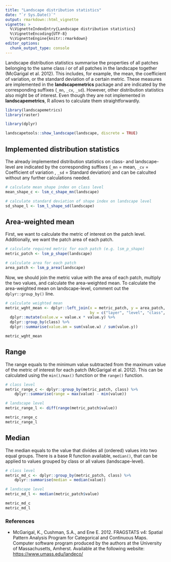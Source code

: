 ```yaml
---
title: "Landscape distribution statistics"
date: "`r Sys.Date()`"
output: rmarkdown::html_vignette
vignette: >
  %\VignetteIndexEntry{Landscape distribution statistics}
  %\VignetteEncoding{UTF-8}
  %\VignetteEngine{knitr::rmarkdown}
editor_options: 
  chunk_output_type: console
---
```


Landscape distribution statistics summarise the properties of all patches belonging to the same class *i* or of all patches in the landscape together (McGarigal et al. 2012). 
This includes, for example, the mean, the coefficient of variation, or the standard deviation of a certain metric. 
These measures are implemented in the  **landscapemetrics** package and are indicated by the corresponding suffixes (`_mn`, `_cv`, `_sd`).
However, other distribution statistics also might be of interest. 
Even though they are not implemented in **landscapemetrics**, R allows to calculate them straightforwardly. 

```r
library(landscapemetrics)
library(raster)

library(dplyr)
```

```r
landscapetools::show_landscape(landscape, discrete = TRUE) 
```

## Implemented distribution statistics ## 
The already implemented distribution statistics on class- and landscape-level are indicated by the corresponding suffixes (`_mn` = mean, `_cv` = Coefficient of variation , `_sd` = Standard deviation) and can be calculted without any further calculations needed.

```r
# calculate mean shape index on class level
mean_shape_c <- lsm_c_shape_mn(landscape)

# calculate standard deviation of shape index on landscape level
sd_shape_l <- lsm_l_shape_sd(landscape)
```

## Area-weighted mean

First, we want to calculate the metric of interest on the patch level. 
Additionally, we want the patch area of each patch.

```r
# calculate required metric for each patch (e.g. lsm_p_shape)
metric_patch <- lsm_p_shape(landscape)

# calculate area for each patch
area_patch <- lsm_p_area(landscape)
```

Now, we should join the metric value with the area of each patch, multiply the two values, and calculate the area-weighted mean. 
To calculate the area-weighted mean on landscape-level, comment out the `dplyr::group_by()` line.

```r
# calculate weighted mean
metric_wght_mean <- dplyr::left_join(x = metric_patch, y = area_patch, 
                                     by = c("layer", "level", "class", "id")) %>%
  dplyr::mutate(value.w = value.x * value.y) %>%
  dplyr::group_by(class) %>%
  dplyr::summarise(value.am = sum(value.w) / sum(value.y)) 

metric_wght_mean
```

## Range

The range equals to the minimum value subtracted from the maximum value of the metric of interest for each patch (McGarigal et al. 2012). 
This can be calculated using the `min()/max()` function or the `range()` function.

```r
# class level
metric_range_c <- dplyr::group_by(metric_patch, class) %>% 
    dplyr::summarise(range = max(value) - min(value))

# landscape level
metric_range_l <- diff(range(metric_patch$value))

metric_range_c
metric_range_l
```

## Median

The median equals to the value that divides all (ordered) values into two equal groups.
There is a base R function available, `median()`, that can be applied to values grouped by class or all values (landscape-level). 

```r
# class level
metric_md_c <- dplyr::group_by(metric_patch, class) %>% 
    dplyr::summarise(median = median(value))

# landscape level
metric_md_l <- median(metric_patch$value)

metric_md_c
metric_md_l
```

### References 

- McGarigal, K., Cushman, S.A., and Ene E. 2012. FRAGSTATS v4: Spatial Pattern Analysis Program for Categorical and Continuous Maps. Computer software program produced by the authors at the University of Massachusetts, Amherst. Available at the following website: <https://www.umass.edu/landeco/>
